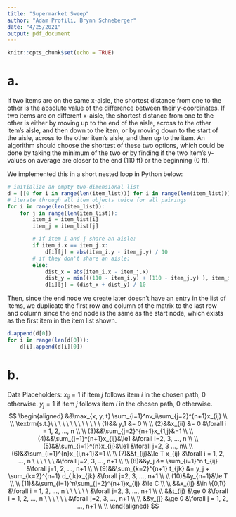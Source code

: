 ```yaml
---
title: "Supermarket Sweep"
author: "Adam Profili, Brynn Schneberger"
date: "4/25/2021"
output: pdf_document
---
```


```r
knitr::opts_chunk$set(echo = TRUE)
```

# a.

If two items are on the same x-aisle, the shortest distance from one to the other is the absolute value of the difference between their y-coordinates.
If two items are on different x-aisle, the shortest distance from one to the other is either by moving up to the end of the aisle, across to the other item's aisle, and then down to the item, or by moving down to the start of the aisle, across to the other item's aisle, and then up to the item. An algorithm should choose the shortest of these two options, which could be done by taking the minimum of the two or by finding if the two item's y-values on average are closer to the end (110 ft) or the beginning (0 ft).

We implemented this in a short nested loop in Python below:
```r
# initialize an empty two-dimensional list
d = [[0 for i in range(len(item_list))] for i in range(len(item_list))]
# iterate through all item objects twice for all pairings
for i in range(len(item_list)):
    for j in range(len(item_list)):
        item_i = item_list[i]
        item_j = item_list[j]

        # if item i and j share an aisle:
        if item_i.x == item_j.x:
            d[i][j] = abs(item_i.y - item_j.y) / 10
        # if they don't share an aisle:
        else:
            dist_x = abs(item_i.x - item_j.x)
            dist_y = min(((110 - item_i.y) + (110 - item_j.y) ), item_i.y + item_j.y)
            d[i][j] = (dist_x + dist_y) / 10
```
Then, since the end node we create later doesn't have an entry in the list of items, we duplicate the first row and column of the matrix to the last row and column since the end node is the same as the start node, which exists as the first item in the item list shown.
```r
d.append(d[0])
for i in range(len(d[0])):
    d[i].append(d[i][0])
```



# b.
Data Placeholders:
$x_{ij} = 1$ if item $j$ follows item $i$ in the chosen path, 0 otherwise.
$y_{j} = 1$ if item $j$ follows item $i$ in the chosen path, 0 otherwise.
$$
\begin{aligned}
&&\max_{x, y, t} \sum_{i=1}^nv_i\sum_{j=2}^{n+1}x_{ij} \\ \\
\textrm{s.t.}\ \ \ \ \ \ \ \ \ \ \ \ \ (1)&& y_1 &= 0 \\ \\
(2)&&x_{ii} &= 0 &\forall i = 1, 2, ..., n \\ \\
(3)&&\sum_{j=2}^{n+1}x_{1,j}&=1 \\ \\
(4)&&\sum_{j=1}^{n+1}x_{ij}&\le1 &\forall i=2, 3, ..., n \\ \\
(5)&&\sum_{i=1}^{n}x_{ij}&\le1 &\forall j=2, 3 ..., n\\ \\
(6)&&\sum_{i=1}^{n}x_{i,n+1}&=1 \\ \\
(7)&&t_{ij}&\le T x_{ij} &\forall i = 1, 2, ..., n \ \ \ \ \ \ &\forall j=2, 3, ..., n+1 \\ \\
(8)&&y_j &= \sum_{i=1}^n t_{ij} &\forall j=1, 2, ..., n+1 \\ \\
(9)&&\sum_{k=2}^{n+1} t_{jk} &= y_j + \sum_{k=2}^{n+1} d_{jk}x_{jk} &\forall j=2, 3, ..., n+1 \\ \\
(10)&&y_{n+1}&\le T \\ \\
(11)&&\sum_{i=1}^n\sum_{j=2}^{n+1}x_{ij} &\le C \\ \\
&&x_{ij} &\in \{0,1\} &\forall i = 1, 2, ..., n \ \ \ \ \ \ &\forall j=2, 3, ..., n+1 \\ \\
&&t_{ij} &\ge 0 &\forall i = 1, 2, ..., n \ \ \ \ \ \ &\forall j=2, 3, ..., n+1 \\ \\
&&y_{j} &\ge 0 &\forall j = 1, 2, ..., n+1 \\ \\
\end{aligned}
$$